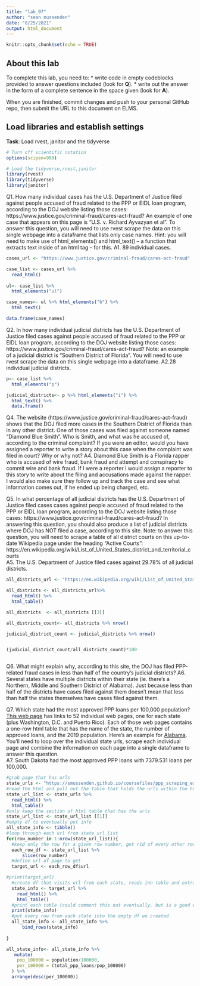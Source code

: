 ```yaml
---
title: "lab_07"
author: "sean mussenden"
date: "8/25/2021"
output: html_document
---
```


```r
knitr::opts_chunk$set(echo = TRUE)
```

## About this lab

To complete this lab, you need to:
* write code in empty codeblocks provided to answer questions included (look for **Q**).
* write out the answer in the form of a complete sentence in the space given (look for **A**).

When you are finished, commit changes and push to your personal GitHub repo, then submit the URL to this document on ELMS.

## Load libraries and establish settings
**Task**: Load rvest, janitor and the tidyverse
```r
# Turn off scientific notation
options(scipen=999)

# Load the tidyverse,rvest,janitor
library(rvest)
library(tidyverse)
library(janitor)
```


Q1. How many individual cases has the U.S. Department of Justice filed against people accused of fraud related to the PPP or EIDL loan program, according to the DOJ website listing those cases: https://www.justice.gov/criminal-fraud/cares-act-fraud?  An example of one case that appears on this page is "U.S. v. Richard Ayvazyan et al". To answer this question, you will need to use rvest scrape the data on this single webpage into a dataframe that lists only case names. Hint: you will need to make use of html_elements() and html_text() -- a function that extracts text inside of an html tag -- for this.
A1. 89 individual cases.

```r
cases_url <- "https://www.justice.gov/criminal-fraud/cares-act-fraud"

case_list <- cases_url %>%
  read_html() 
  
ul<- case_list %>%
  html_elements("ul")

case_names<- ul %>% html_elements("b") %>% 
  html_text() 

data.frame(case_names)

```

Q2. In how many individual judicial districts has the U.S. Department of Justice filed cases against people accused of fraud related to the PPP or EIDL loan program, according to the DOJ website listing those cases: https://www.justice.gov/criminal-fraud/cares-act-fraud?  Note: an example of a judicial district is "Southern District of Florida". You will need to use rvest scrape the data on this single webpage into a dataframe.
A2.28 individual judicial districts.

```r
p<- case_list %>%
  html_elements("p")

judicial_districts<- p %>% html_elements("i") %>% 
  html_text() %>% 
  data.frame()
```

Q4. The website (https://www.justice.gov/criminal-fraud/cares-act-fraud) shows that the DOJ filed more cases in the Southern District of Florida than in any other district. One of those cases was filed against someone named "Diamond Blue Smith". Who is Smith, and what was he accused of, according to the criminal complaint? If you were an editor, would you have assigned a reporter to write a story about this case when the complaint was filed in court? Why or why not?
A4. Diamond Blue Smith is a Florida rapper who is accused of wire fraud, bank fraud and attempt and conspiracy to commit wire and bank fraud. If I were a reporter I would assign a reporter to this story to write about the filing and accusations made against the rapper. I would also make sure they follow up and track the case and see what information comes out, if he ended up being charged, etc. 

Q5. In what percentage of all judicial districts has the U.S. Department of Justice filed cases cases against people accused of fraud related to the PPP or EIDL loan program, according to the DOJ website listing those cases: https://www.justice.gov/criminal-fraud/cares-act-fraud? In answering this question, you should also produce a list of judicial districts where DOJ has NOT filed a case, according to this site.  Note: to answer this question, you will need to scrape a table of all district courts on this up-to-date Wikipedia page under the heading "Active Courts": https://en.wikipedia.org/wiki/List_of_United_States_district_and_territorial_courts  
A5. The U.S. Department of Justice filed cases against 29.78% of all judicial districts.

```r
all_districts_url <- "https://en.wikipedia.org/wiki/List_of_United_States_district_and_territorial_courts"

all_districts <- all_districts_url%>%
  read_html() %>% 
  html_table()

all_districts  <- all_districts [[3]]

all_districts_count<- all_districts %>% nrow()

judicial_district_count <- judicial_districts %>% nrow()


(judicial_district_count/all_districts_count)*100



```
Q6. What might explain why, according to this site, the DOJ has filed PPP-related fraud cases in less than half of the country's judicial districts?
A6. Several states have multiple districts within their state (ie. there's a Northern, Middle and Southern District of Alabama). Just because less than half of the districts have cases filed against them doesn't mean that less than half the states themselves have cases filed against them. 

Q7. Which state had the most approved PPP loans per 100,000 population? [This web page](https://smussenden.github.io/coursefiles/ppp_scraping_example/index.html) has links to 52 individual web pages, one for each state (plus Washington, D.C. and Puerto Rico). Each of those web pages contains a one-row html table that has the name of the state, the number of approved loans, and the 2019 population. Here's an example for [Alabama](https://smussenden.github.io/coursefiles/ppp_scraping_example/states/alabama.html). You'll need to loop over the individual state urls, scrape each individual page and combine the information on each page into a single dataframe to answer this question.  
A7. South Dakota had the most approved PPP loans with 7379.531 loans per 100,000.
```r
#grab page that has urls
state_urls <- "https://smussenden.github.io/coursefiles/ppp_scraping_example/index.html"
#read the html and pull out the table that holds the urls within the html
state_url_list <- state_urls %>%
  read_html() %>% 
  html_table()
#only keep the section of html table that has the urls
state_url_list <- state_url_list [[1]]
#empty df to eventually put info
all_state_info <- tibble()
#loop through each url from state_url_list
for(row_number in 1:nrow(state_url_list)){
  #keep only the row for a given row number, get rid of every other row (so it doesn't keep repeating on the same row)
  each_row_df <- state_url_list %>%
      slice(row_number)
  #define url of page to get
  target_url <- each_row_df$url

#print(target_url)
  #create df that visits url from each state, reads inn table and extracts nested list
  state_info <- target_url %>%
    read_html() %>%
    html_table()
  #print each table (could comment this out eventually, but is a good way to check everythng is correct)
  print(state_info)
  #put every row from each state into the empty df we created 
  all_state_info <- all_state_info %>%
      bind_rows(state_info)
  
}

all_state_info<- all_state_info %>% 
   mutate(
    pop_100000 = population/100000, 
    per_100000 = (total_ppp_loans/pop_100000)
  ) %>% 
  arrange(desc(per_100000))

```
